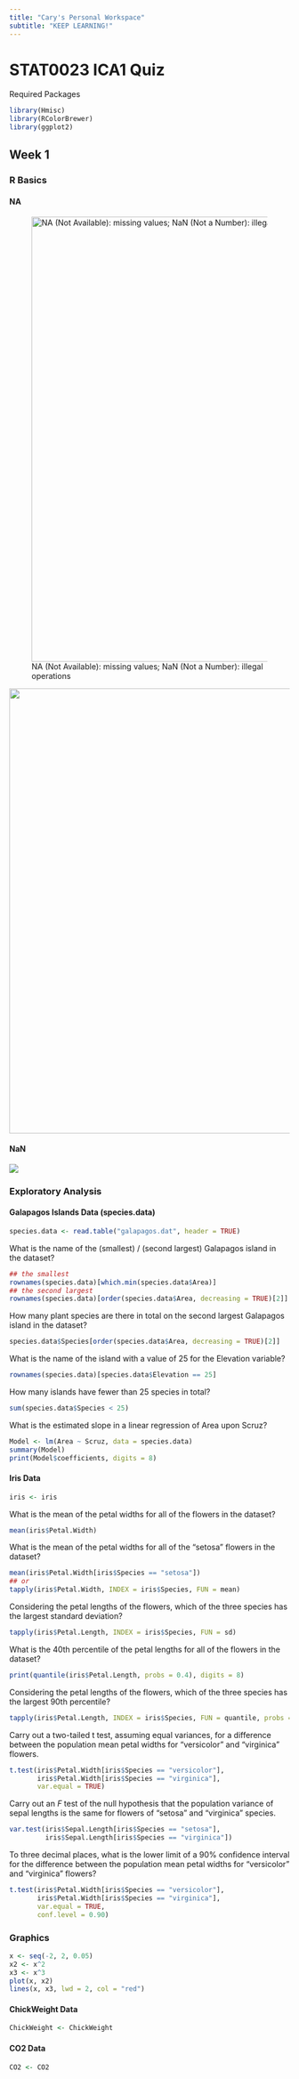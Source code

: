 ```yaml
---
title: "Cary's Personal Workspace"
subtitle: "KEEP LEARNING!"
---
```


# STAT0023 ICA1 Quiz {#welcome}

Required Packages

```r
library(Hmisc)
library(RColorBrewer)
library(ggplot2)
```

## Week 1

### R Basics

#### NA

![NA (Not Available): missing values; NaN (Not a Number): illegal operations](images/NA1.png){fig-align="left" width="800"}

![](images/NA2.png){fig-align="left" width="800"}

#### NaN

![](images/NaN1.png){fig-align="left"}

### Exploratory Analysis

#### Galapagos Islands Data (species.data)

```r
species.data <- read.table("galapagos.dat", header = TRUE)
```

What is the name of the (smallest) / (second largest) Galapagos island in the dataset?

```r
## the smallest
rownames(species.data)[which.min(species.data$Area)]
## the second largest
rownames(species.data)[order(species.data$Area, decreasing = TRUE)[2]]
```

How many plant species are there in total on the second largest Galapagos island in the dataset?

```r
species.data$Species[order(species.data$Area, decreasing = TRUE)[2]]
```

What is the name of the island with a value of 25 for the Elevation variable?

```r
rownames(species.data)[species.data$Elevation == 25]
```

How many islands have fewer than 25 species in total?

```r
sum(species.data$Species < 25)
```

What is the estimated slope in a linear regression of Area upon Scruz?

```r
Model <- lm(Area ~ Scruz, data = species.data)
summary(Model)
print(Model$coefficients, digits = 8)
```

#### Iris Data

```r
iris <- iris
```

What is the mean of the petal widths for all of the flowers in the dataset?

```r
mean(iris$Petal.Width)
```

What is the mean of the petal widths for all of the "setosa" flowers in the dataset?

```r
mean(iris$Petal.Width[iris$Species == "setosa"])
## or
tapply(iris$Petal.Width, INDEX = iris$Species, FUN = mean)
```

Considering the petal lengths of the flowers, which of the three species has the largest standard deviation?

```r
tapply(iris$Petal.Length, INDEX = iris$Species, FUN = sd)
```

What is the 40th percentile of the petal lengths for all of the flowers in the dataset?

```r
print(quantile(iris$Petal.Length, probs = 0.4), digits = 8)
```

Considering the petal lengths of the flowers, which of the three species has the largest 90th percentile?

```r
tapply(iris$Petal.Length, INDEX = iris$Species, FUN = quantile, probs = 0.9)
```

Carry out a two-tailed t test, assuming equal variances, for a difference between the population mean petal widths for "versicolor" and "virginica" flowers.

```r
t.test(iris$Petal.Width[iris$Species == "versicolor"],
       iris$Petal.Width[iris$Species == "virginica"],
       var.equal = TRUE)
```

Carry out an *F* test of the null hypothesis that the population variance of sepal lengths is the same for flowers of "setosa" and "virginica" species.

```r
var.test(iris$Sepal.Length[iris$Species == "setosa"],
         iris$Sepal.Length[iris$Species == "virginica"])
```

To three decimal places, what is the lower limit of a 90% confidence interval for the difference between the population mean petal widths for "versicolor" and "virginica" flowers?

```r
t.test(iris$Petal.Width[iris$Species == "versicolor"],
       iris$Petal.Width[iris$Species == "virginica"],
       var.equal = TRUE,
       conf.level = 0.90)
```

### Graphics

```r
x <- seq(-2, 2, 0.05)
x2 <- x^2
x3 <- x^3
plot(x, x2)
lines(x, x3, lwd = 2, col = "red")
```

#### ChickWeight Data

```r
ChickWeight <- ChickWeight
```

#### CO2 Data

```r
CO2 <- CO2
```
